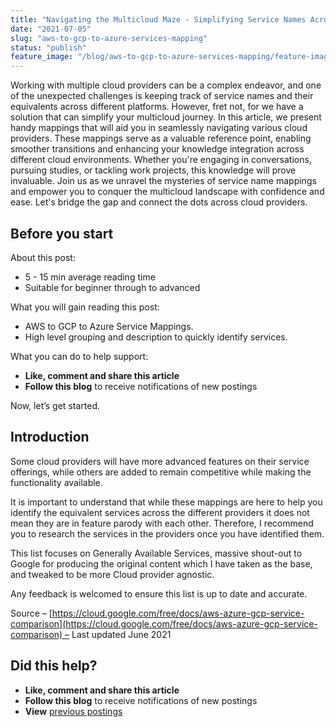 ```yaml
---
title: "Navigating the Multicloud Maze - Simplifying Service Names Across Cloud Providers"
date: "2021-07-05"
slug: "aws-to-gcp-to-azure-services-mapping"
status: "publish"
feature_image: "/blog/aws-to-gcp-to-azure-services-mapping/feature-image.png"
---
```


Working with multiple cloud providers can be a complex endeavor, and one of the unexpected challenges is keeping track of service names and their equivalents across different platforms. However, fret not, for we have a solution that can simplify your multicloud journey. In this article, we present handy mappings that will aid you in seamlessly navigating various cloud providers. These mappings serve as a valuable reference point, enabling smoother transitions and enhancing your knowledge integration across different cloud environments. Whether you're engaging in conversations, pursuing studies, or tackling work projects, this knowledge will prove invaluable. Join us as we unravel the mysteries of service name mappings and empower you to conquer the multicloud landscape with confidence and ease. Let's bridge the gap and connect the dots across cloud providers.

## Before you start

About this post:

*   5 - 15 min average reading time
*   Suitable for beginner through to advanced

What you will gain reading this post:

*   AWS to GCP to Azure Service Mappings.
*   High level grouping and description to quickly identify services.

What you can do to help support:

*   **Like, comment and share this article**
*   **Follow this blog** to receive notifications of new postings

Now, let’s get started.

## Introduction

Some cloud providers will have more advanced features on their service offerings, while others are added to remain competitive while making the functionality available.

It is important to understand that while these mappings are here to help you identify the equivalent services across the different providers it does not mean they are in feature parody with each other. Therefore, I recommend you to research the services in the providers once you have identified them.

This list focuses on Generally Available Services, massive shout-out to Google for producing the original content which I have taken as the base, and tweaked to be more Cloud provider agnostic.

Any feedback is welcomed to ensure this list is up to date and accurate.

Source – [https://cloud.google.com/free/docs/aws-azure-gcp-service-comparison](https://cloud.google.com/free/docs/aws-azure-gcp-service-comparison) – Last updated June 2021

## Did this help?

*   **Like, comment and share this article**
*   **Follow this blog** to receive notifications of new postings
*   **View** [previous postings](https://robertleggett.com.au/)
